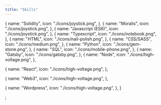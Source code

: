 ```yaml
---
title: "Skills"
---
```


  {
    name: "Solidity",
    icon: "./icons/joystick.png",
  },
  {
    name: "Moralis",
    icon: "./icons/joystick.png",
  },
  {
    name: "Javascript (ES6)",
    icon: "./icons/joystick.png",
  },
  {
    name: "Typescript",
    icon: "./icons/notebook.png",
  },
  {
    name: "HTML",
    icon: "./icons/nail-polish.png",
  },
  {
    name: "CSS/SASS",
    icon: "./icons/medium.png",
  },
  {
    name: "Python",
    icon: "./icons/gem-stone.png",
  },
  {
    name: "SQL",
    icon: "./icons/mobile-phone.png",
  },
  {
    name: "Gatsby",
    icon: "./icons/gatsby.png",
  },
  {
    name: "Node",
    icon: "./icons/high-voltage.png",
  },

  {
    name: "React",
    icon: "./icons/high-voltage.png",
  },

  {
    name: "Web3",
    icon: "./icons/high-voltage.png",
  },

  {
    name: "Wordpress",
    icon: "./icons/high-voltage.png",
  },
]

;
